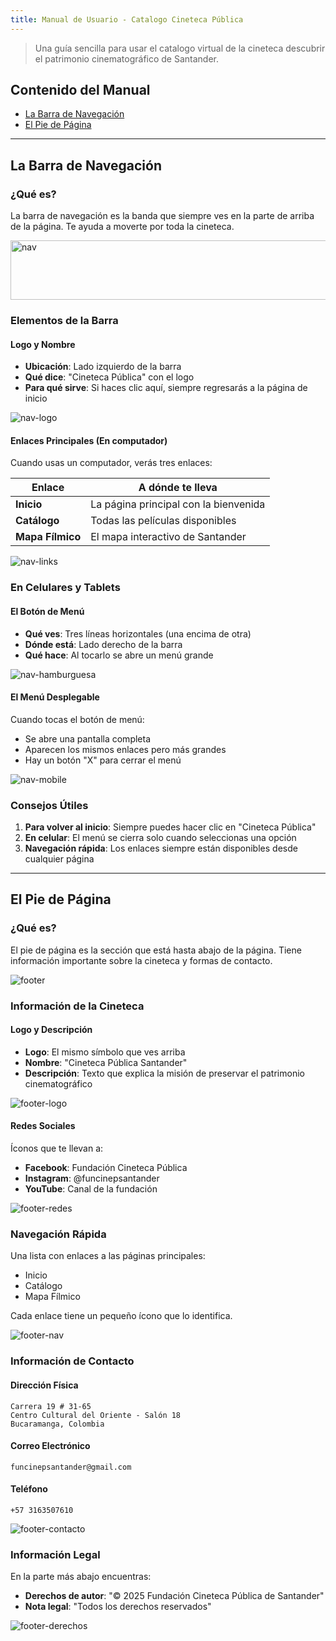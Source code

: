 ```yaml
---
title: Manual de Usuario - Catalogo Cineteca Pública
---
```


> Una guía sencilla para usar el catalogo virtual de la cineteca descubrir el patrimonio cinematográfico de Santander.

## Contenido del Manual

- [La Barra de Navegación](#la-barra-de-navegación)
- [El Pie de Página](#el-pie-de-página)

---

## La Barra de Navegación

### ¿Qué es?

La barra de navegación es la banda que siempre ves en la parte de arriba de la página. Te ayuda a moverte por toda la cineteca.

<img alt="nav" width="1344" height="95" src="public/nav.png" />

### Elementos de la Barra

#### Logo y Nombre
- **Ubicación**: Lado izquierdo de la barra
- **Qué dice**: "Cineteca Pública" con el logo
- **Para qué sirve**: Si haces clic aquí, siempre regresarás a la página de inicio

<img alt="nav-logo" src="public/nav-logo.png" />

#### Enlaces Principales (En computador)
Cuando usas un computador, verás tres enlaces:

| Enlace | A dónde te lleva |
|--------|------------------|
| **Inicio** | La página principal con la bienvenida |
| **Catálogo** | Todas las películas disponibles |
| **Mapa Fílmico** | El mapa interactivo de Santander |


<img alt="nav-links" src="public/nav-links.png" />


### En Celulares y Tablets

#### El Botón de Menú
- **Qué ves**: Tres líneas horizontales (una encima de otra)
- **Dónde está**: Lado derecho de la barra
- **Qué hace**: Al tocarlo se abre un menú grande


<img alt="nav-hamburguesa" src="public/nav-hamburguesa.png" />


#### El Menú Desplegable
Cuando tocas el botón de menú:
- Se abre una pantalla completa
- Aparecen los mismos enlaces pero más grandes
- Hay un botón "X" para cerrar el menú


<img alt="nav-mobile" src="public/nav-mobile.png" />

### Consejos Útiles

1. **Para volver al inicio**: Siempre puedes hacer clic en "Cineteca Pública"
2. **En celular**: El menú se cierra solo cuando seleccionas una opción
3. **Navegación rápida**: Los enlaces siempre están disponibles desde cualquier página

---

## El Pie de Página

### ¿Qué es?

El pie de página es la sección que está hasta abajo de la página. Tiene información importante sobre la cineteca y formas de contacto.


<img alt="footer" src="public/footer.png" />


### Información de la Cineteca

#### Logo y Descripción
- **Logo**: El mismo símbolo que ves arriba
- **Nombre**: "Cineteca Pública Santander"
- **Descripción**: Texto que explica la misión de preservar el patrimonio cinematográfico

<img alt="footer-logo" src="public/footer-logo.png" />


#### Redes Sociales
Íconos que te llevan a:
- **Facebook**: Fundación Cineteca Pública
- **Instagram**: @funcinepsantander  
- **YouTube**: Canal de la fundación

<img alt="footer-redes" src="public/footer-redes.png" />


### Navegación Rápida

Una lista con enlaces a las páginas principales:
- Inicio
- Catálogo  
- Mapa Fílmico

Cada enlace tiene un pequeño ícono que lo identifica.

<img alt="footer-nav" src="public/footer-nav.png" />


### Información de Contacto

#### Dirección Física
```
Carrera 19 # 31-65
Centro Cultural del Oriente - Salón 18
Bucaramanga, Colombia
```

#### Correo Electrónico
```
funcinepsantander@gmail.com
```

#### Teléfono
```
+57 3163507610
```


<img alt="footer-contacto" src="public/footer-contacto.png" />


### Información Legal

En la parte más abajo encuentras:
- **Derechos de autor**: "© 2025 Fundación Cineteca Pública de Santander"
- **Nota legal**: "Todos los derechos reservados"


<img alt="footer-derechos" src="public/footer-derechos.png" />
